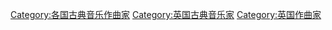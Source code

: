 [[Category:各国古典音乐作曲家|Category:各国古典音乐作曲家]]
[[Category:英国古典音乐家|Category:英国古典音乐家]]
[[Category:英国作曲家|Category:英国作曲家]]